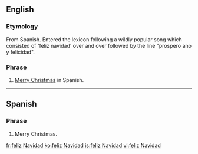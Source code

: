 {{rfe}}
==English==

===Etymology===
From Spanish. Entered the lexicon following a wildly popular song which consisted of 'feliz navidad' over and over followed by the line "prospero ano y felicidad".

===Phrase===
{{infl|en|phrase}}

# [[Merry Christmas]] in Spanish.

----

==Spanish==

===Phrase===
{{infl|es|phrase}}

# Merry Christmas.

[[fr:feliz Navidad]]
[[ko:feliz Navidad]]
[[is:feliz Navidad]]
[[vi:feliz Navidad]]